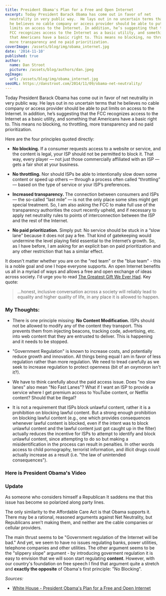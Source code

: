 ```yaml
---
title: President Obama's Plan for a Free and Open Internet
excerpt: Today President Barack Obama has come out in favor of net
  neutrality in very public way.  He lays out in no uncertain terms that
  he believes no cable company or access provider should be able to put
  limits on access to the Internet. In addition, he’s suggesting that the
  FCC recognizes access to the Internet as a basic utility, and something
  that Americans have a basic right to. This means no blocking, no throttling,
  more transparency and no paid prioritization.
coverImage: /assets/blog/img/obama_internet.jpg
date: '2014-11-10'
published: true
author:
  name: Dan Stroot
  picture: /assets/blog/authors/dan.jpeg
ogImage:
  url: /assets/blog/img/obama_internet.jpg
seoURL: https://danstroot.com/2014/11/09/obama-net-neutrality/
---
```


Today President Barack Obama has come out in favor of net neutrality in very public way. He lays out in no uncertain terms that he believes no cable company or access provider should be able to put limits on access to the Internet. In addition, he’s suggesting that the FCC recognizes access to the Internet as a basic utility, and something that Americans have a basic right to. This means no blocking, no throttling, more transparency and no paid prioritization.

Here are the four principles quoted directly:

- **No blocking.** If a consumer requests access to a website or service, and the content is legal, your ISP should not be permitted to block it. That way, every player — not just those commercially affiliated with an ISP — gets a fair shot at your business.

- **No throttling.** Nor should ISPs be able to intentionally slow down some content or speed up others — through a process often called “throttling” — based on the type of service or your ISP’s preferences.

- **Increased transparency.** The connection between consumers and ISPs — the so-called “last mile” — is not the only place some sites might get special treatment. So, I am also asking the FCC to make full use of the transparency authorities the court recently upheld, and if necessary to apply net neutrality rules to points of interconnection between the ISP and the rest of the Internet.

- **No paid prioritization.** Simply put: No service should be stuck in a “slow lane” because it does not pay a fee. That kind of gatekeeping would undermine the level playing field essential to the Internet’s growth. So, as I have before, I am asking for an explicit ban on paid prioritization and any other restriction that has a similar effect.

It doesn't matter whether you are on the "red team" or the "blue team" - this is a noble goal and one I hope everyone supports. An open Internet benefits us all in a myriad of ways and allows a free and open exchange of ideas across society. I'd urge you to read [The Greatest Gift We Ever Had](http://www.raptitude.com/2014/11/the-gift/). Key quote:

> ...honest, inclusive conversation across a society will reliably lead to equality and higher quality of life, in any place it is allowed to happen.

### My Thoughts:

- There is one principle missing: **No Content Modification.** ISPs should not be allowed to modify any of the content they transport. This prevents them from injecting beacons, tracking code, advertising, etc. into web content that they are entrusted to deliver. This is happening and it needs to be stopped.

- "Government Regulation" is known to increase costs, and potentially reduce growth and innovation. All things being equal I am in favor of less regulation rather than more regulation. We need to tread carefully as we seek to increase regulation to protect openness (bit of an oxymoron isn't it?).

- We have to think carefully about the paid access issue. Does "no slow lanes" also mean "No Fast Lanes"? What if I want an ISP to provide a service where I get premium access to YouTube content, or Netflix content? Should that be illegal?

- It is not a requirement that ISPs block unlawful content, rather it is a prohibition on blocking lawful content. But a strong enough prohibition on blocking lawful content (e.g., one which provides consequences whenever lawful content is blocked, even if the intent was to block unlawful content and the lawful content just got caught up in the filter) actually reduces the incentive for ISPs to attempt to identify and block unlawful content, since attempting to do so but making a misidentification in the process can result in penalties. In other words access to child pornography, terrorist information, and illicit drugs could actually increase as a result (i.e. "the law of unintended consequences").

### Here is President Obama's Video

<YouTube link='https://youtu.be/uKcjQPVwfDk' />

### Update

As someone who considers himself a Republican It saddens me that this issue has become so polarized along party lines.

<CustomTweet id='531834493922189313' />

The only similarity to the Affordable Care Act is that Obama supports it. There may be a rational, reasoned arguments against Net Neutrality, but Republicans aren’t making them, and neither are the cable companies or cellular providers.

The main thrust seems to be "Government regulation of the Internet will be bad." And yet, we seem to have no issues regulating banks, power utilities, telephone companies and other utilities. The other argument seems to be the "slippery slope" argument - by introducing goverment regulation it is easy to envision that we will soon start regulating **content**. However, with our country's foundation on free speech I find that argument quite a stretch and **exactly the opposite** of Obama's first principle: "No Blocking".

_Sources:_

- [White House - President Obama's Plan for a Free and Open Internet](http://www.whitehouse.gov/net-neutrality)
